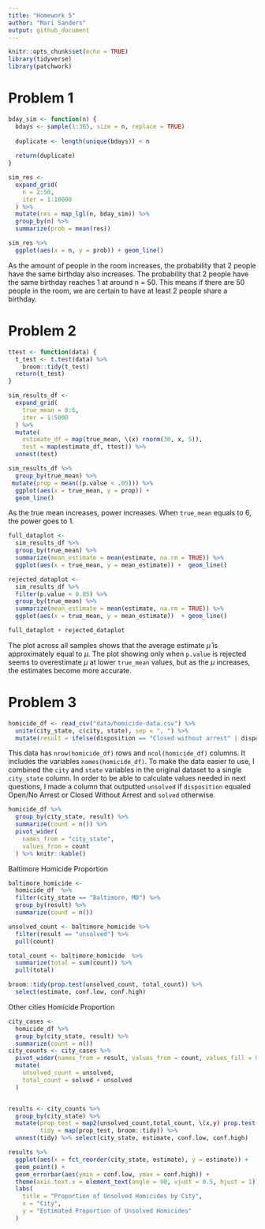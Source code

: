 ```yaml
---
title: "Homework 5"
author: "Mari Sanders"
output: github_document
---
```


```r
knitr::opts_chunk$set(echo = TRUE)
library(tidyverse)
library(patchwork)
```

# Problem 1 

```r
bday_sim <- function(n) {
  bdays <- sample(1:365, size = n, replace = TRUE) 
  
  duplicate <- length(unique(bdays)) < n
  
  return(duplicate)
}

sim_res <- 
  expand_grid(
    n = 2:50, 
    iter = 1:10000
  ) %>% 
  mutate(res = map_lgl(n, bday_sim)) %>% 
  group_by(n) %>% 
  summarize(prob = mean(res))

sim_res %>% 
  ggplot(aes(x = n, y = prob)) + geom_line()
```

As the amount of people in the room increases, the probability that 2 people have the same birthday also increases. The probability that 2 people have the same birthday reaches 1 at around n = 50. This means if there are 50 people in the room, we are certain to have at least 2 people share a birthday. 

# Problem 2 

```r
ttest <- function(data) {
  t_test <- t.test(data) %>%  
    broom::tidy(t_test)
  return(t_test)
}

sim_results_df <- 
  expand_grid(
    true_mean = 0:6,
    iter = 1:5000
  ) %>% 
  mutate(
    estimate_df = map(true_mean, \(x) rnorm(30, x, 5)), 
    test = map(estimate_df, ttest)) %>% 
  unnest(test)

sim_results_df %>%
  group_by(true_mean) %>%
 mutate(prop = mean((p.value < .05))) %>%
  ggplot(aes(x = true_mean, y = prop)) +
  geom_line()

```

As the true mean increases, power increases. When `true_mean` equals to 6, the power goes to 1. 

```r
full_dataplot <- 
  sim_results_df %>% 
  group_by(true_mean) %>% 
  summarize(mean_estimate = mean(estimate, na.rm = TRUE)) %>% 
  ggplot(aes(x = true_mean, y = mean_estimate)) +  geom_line()

rejected_dataplot <-
  sim_results_df %>% 
  filter(p.value < 0.05) %>% 
  group_by(true_mean) %>% 
  summarize(mean_estimate = mean(estimate, na.rm = TRUE)) %>% 
  ggplot(aes(x = true_mean, y = mean_estimate))  + geom_line()

full_dataplot + rejected_dataplot
```

The plot across all samples shows that the average estimate $\hat \mu$ is approximately equal to $\mu$. The plot showing only when `p.value` is rejected seems to overestimate $\mu$ at lower `true_mean` values, but as the $\mu$ increases, the estimates become more accurate. 

# Problem 3 

```r
homicide_df <- read_csv("data/homicide-data.csv") %>% 
  unite(city_state, c(city, state), sep = ", ") %>% 
  mutate(result = ifelse(disposition == "Closed without arrest" | disposition == "Open/No arrest", "unsolved", "solved"))
```

This data has `nrow(homicide_df)` rows and `ncol(homicide_df)` columns. It includes the variables `names(homicide_df)`. To make the data easier to use, I combined the `city` and `state` variables in the original dataset to a single `city_state` column. In order to be able to calculate values needed in next questions, I made a column that outputted `unsolved` if `disposition` equaled Open/No Arrest or Closed Without Arrest and `solved` otherwise. 

```r
homicide_df %>% 
  group_by(city_state, result) %>% 
  summarize(count = n()) %>% 
  pivot_wider(
    names_from = "city_state",
    values_from = count
  ) %>% knitr::kable()
```

Baltimore Homicide Proportion

```r
baltimore_homicide <- 
  homicide_df  %>% 
  filter(city_state == "Baltimore, MD") %>% 
  group_by(result) %>% 
  summarize(count = n()) 

unsolved_count <- baltimore_homicide %>% 
  filter(result == "unsolved") %>% 
  pull(count)

total_count <- baltimore_homicide  %>% 
  summarize(total = sum(count)) %>% 
  pull(total)

broom::tidy(prop.test(unsolved_count, total_count)) %>% 
  select(estimate, conf.low, conf.high)
```

Other cities Homicide Proportion

```r
city_cases <- 
  homicide_df %>% 
  group_by(city_state, result) %>% 
  summarize(count = n())
city_counts <- city_cases %>%
  pivot_wider(names_from = result, values_from = count, values_fill = 0) %>%
  mutate(
    unsolved_count = unsolved,
    total_count = solved + unsolved
  )


results <- city_counts %>% 
  group_by(city_state) %>% 
  mutate(prop_test = map2(unsolved_count,total_count, \(x,y) prop.test(x = x, n = y )),
         tidy = map(prop_test, broom::tidy)) %>% 
  unnest(tidy) %>% select(city_state, estimate, conf.low, conf.high)

results %>% 
  ggplot(aes(x = fct_reorder(city_state, estimate), y = estimate)) + 
  geom_point() +
  geom_errorbar(aes(ymin = conf.low, ymax = conf.high)) +
  theme(axis.text.x = element_text(angle = 90, vjust = 0.5, hjust = 1)) + 
  labs(
    title = "Proportion of Unsolved Homicides by City",
    x = "City",
    y = "Estimated Proportion of Unsolved Homicides"
  )
```

